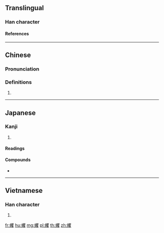 {{character info/new}}
==Translingual==

===Han character===
{{Han char|rn=142|rad=虫|as=20|sn=26|four=56147|canj=LIBUE|ids=⿰虫矍}}

====References====
{{Han ref|kx=1104.370|dkj=33928|dj=1568.010|hdz=42910.060|uh=883C}}

----

==Chinese==
{{zh-forms}}

===Pronunciation===
{{zh-pron
|m=qú
}}

===Definitions===
{{zh-hanzi}}

# {{only used in|lang=zh|蠼螋}}

----

==Japanese==

===Kanji===
{{ja-kanji|rs=虫20}}

# {{defn|lang=ja|sort=虫20}}

====Readings====
{{ja-readings|goon=[[ぐ]] (gu)|kanon=[[く]] (ku)|kun=[[おおざる]] (oozaru)}}

====Compounds====
{{der-top|Compounds}}
* {{ja-r|蠼螋|はさみむし|[[earwig]]; [[maritime earwig]]}}
{{der-bottom}}

----

==Vietnamese==

===Han character===
{{vi-hantu|[[cù]], [[quặc]]|rs=虫09}}

# {{defn|lang=vi|sort=虫09}}

[[fr:蠼]]
[[hu:蠼]]
[[mg:蠼]]
[[pl:蠼]]
[[th:蠼]]
[[zh:蠼]]